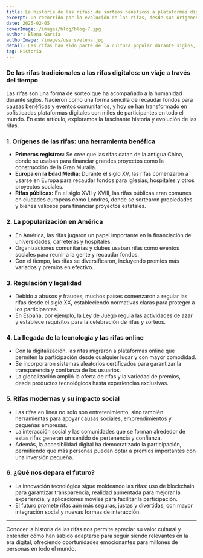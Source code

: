 ---
title: La historia de las rifas: de sorteos benéficos a plataformas digitales
excerpt: Un recorrido por la evolución de las rifas, desde sus orígenes como eventos benéficos hasta las modernas rifas online que conocemos hoy.
date: 2025-02-05  
coverImage: /images/blog/blog-7.jpg
author: Elena García
authorImage: /images/users/elena.jpg
detail: Las rifas han sido parte de la cultura popular durante siglos, evolucionando con el tiempo y la tecnología. Conoce cómo han cambiado y por qué siguen siendo tan populares.
tag: Historia
---

### De las rifas tradicionales a las rifas digitales: un viaje a través del tiempo

Las rifas son una forma de sorteo que ha acompañado a la humanidad durante siglos. Nacieron como una forma sencilla de recaudar fondos para causas benéficas y eventos comunitarios, y hoy se han transformado en sofisticadas plataformas digitales con miles de participantes en todo el mundo. En este artículo, exploramos la fascinante historia y evolución de las rifas.

### 1. Orígenes de las rifas: una herramienta benéfica

- **Primeros registros:** Se cree que las rifas datan de la antigua China, donde se usaban para financiar grandes proyectos como la construcción de la Gran Muralla.  
- **Europa en la Edad Media:** Durante el siglo XV, las rifas comenzaron a usarse en Europa para recaudar fondos para iglesias, hospitales y otros proyectos sociales.  
- **Rifas públicas:** En el siglo XVII y XVIII, las rifas públicas eran comunes en ciudades europeas como Londres, donde se sortearon propiedades y bienes valiosos para financiar proyectos estatales.

### 2. La popularización en América

- En América, las rifas jugaron un papel importante en la financiación de universidades, carreteras y hospitales.  
- Organizaciones comunitarias y clubes usaban rifas como eventos sociales para reunir a la gente y recaudar fondos.  
- Con el tiempo, las rifas se diversificaron, incluyendo premios más variados y premios en efectivo.

### 3. Regulación y legalidad

- Debido a abusos y fraudes, muchos países comenzaron a regular las rifas desde el siglo XX, estableciendo normativas claras para proteger a los participantes.  
- En España, por ejemplo, la Ley de Juego regula las actividades de azar y establece requisitos para la celebración de rifas y sorteos.

### 4. La llegada de la tecnología y las rifas online

- Con la digitalización, las rifas migraron a plataformas online que permiten la participación desde cualquier lugar y con mayor comodidad.  
- Se incorporaron sistemas aleatorios certificados para garantizar la transparencia y confianza de los usuarios.  
- La globalización amplió la oferta de rifas y la variedad de premios, desde productos tecnológicos hasta experiencias exclusivas.

### 5. Rifas modernas y su impacto social

- Las rifas en línea no solo son entretenimiento, sino también herramientas para apoyar causas sociales, emprendimientos y pequeñas empresas.  
- La interacción social y las comunidades que se forman alrededor de estas rifas generan un sentido de pertenencia y confianza.  
- Además, la accesibilidad digital ha democratizado la participación, permitiendo que más personas puedan optar a premios importantes con una inversión pequeña.

### 6. ¿Qué nos depara el futuro?

- La innovación tecnológica sigue moldeando las rifas: uso de blockchain para garantizar transparencia, realidad aumentada para mejorar la experiencia, y aplicaciones móviles para facilitar la participación.  
- El futuro promete rifas aún más seguras, justas y divertidas, con mayor integración social y nuevas formas de interacción.

---

Conocer la historia de las rifas nos permite apreciar su valor cultural y entender cómo han sabido adaptarse para seguir siendo relevantes en la era digital, ofreciendo oportunidades emocionantes para millones de personas en todo el mundo.

